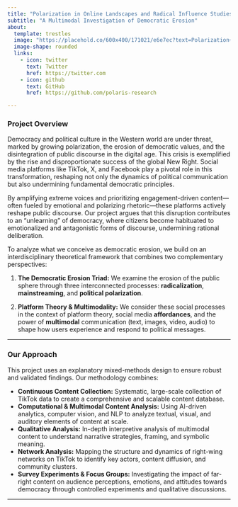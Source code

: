 ---
title: "Polarization in Online Landscapes and Radical Influence Studies"
subtitle: "A Multimodal Investigation of Democratic Erosion"
about:
  template: trestles
  image: "https://placehold.co/600x400/171021/e6e7ec?text=Polarization+in+Online Landscapes+and+Radical+Influence+Studies"
  image-shape: rounded
  links:
    - icon: twitter
      text: Twitter
      href: https://twitter.com
    - icon: github
      text: GitHub
      href: https://github.com/polaris-research

---

<style>
  .small-text {
    font-size: 0.8rem;
    color: #6c757d;
  }
</style>

### Project Overview

Democracy and political culture in the Western world are under threat, marked by growing polarization, the erosion of democratic values, and the disintegration of public discourse in the digital age. This crisis is exemplified by the rise and disproportionate success of the global New Right. Social media platforms like TikTok, X, and Facebook play a pivotal role in this transformation, reshaping not only the dynamics of political communication but also undermining fundamental democratic principles.

By amplifying extreme voices and prioritizing engagement-driven content—often fueled by emotional and polarizing rhetoric—these platforms actively reshape public discourse. Our project argues that this disruption contributes to an "unlearning" of democracy, where citizens become habituated to emotionalized and antagonistic forms of discourse, undermining rational deliberation.

To analyze what we conceive as democratic erosion, we build on an interdisciplinary theoretical framework that combines two complementary perspectives:  

 1.  **The Democratic Erosion Triad:** We examine the erosion of the public sphere through three interconnected processes: **radicalization**, **mainstreaming**, and **political polarization**.  

 2.  **Platform Theory & Multimodality:** We consider these social processes in the context of platform theory, social media **affordances**, and the power of **multimodal** communication (text, images, video, audio) to shape how users experience and respond to political messages.

---

### Our Approach

This project uses an explanatory mixed-methods design to ensure robust and validated findings. Our methodology combines:

-   **Continuous Content Collection:** Systematic, large-scale collection of TikTok data to create a comprehensive and scalable content database.
-   **Computational & Multimodal Content Analysis:** Using AI-driven analytics, computer vision, and NLP to analyze textual, visual, and auditory elements of content at scale.
-   **Qualitative Analysis:** In-depth interpretive analysis of multimodal content to understand narrative strategies, framing, and symbolic meaning.
-   **Network Analysis:** Mapping the structure and dynamics of right-wing networks on TikTok to identify key actors, content diffusion, and community clusters.
-   **Survey Experiments & Focus Groups:** Investigating the impact of far-right content on audience perceptions, emotions, and attitudes towards democracy through controlled experiments and qualitative discussions.

---
